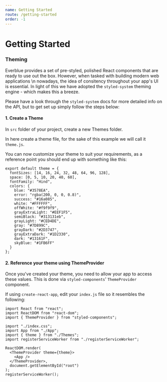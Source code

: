 ```yaml
---
name: Getting Started
route: /getting-started
order: -1
---
```


# Getting Started

### Theming

Everblue provides a set of pre-styled, polished React components that are ready to use out the box. However, when tasked with building modern web applications \n
nowadays, the idea of consitency throughout your app's UI is essential. In light of this we have adopted the `styled-system` theming engine - which makes this a breeze.

Please have a look through the `styled-system` docs for more detailed info on the API, but to get set up simply follow the steps below:

#### 1. Create a Theme

In `src` folder of your project, create a new Themes folder.

In here create a theme file, for the sake of this example we will call it `theme.js`.

You can now customize your theme to suit your requirements, as a reference point you should end up with something like this:

```
export default theme = {
  fontSizes: [14, 16, 24, 32, 48, 64, 96, 128],
  space: [0, 5, 10, 20, 40, 60],
  fontFamily: "Hind",
  colors: {
    blue: "#3578EA",
    error: "rgba(200, 0, 0, 0.8)",
    success: "#16a085",
    white: "#FFFFFF",
    offWhite: "#f9f9f9",
    grayExtraLight: "#EEF1F5",
    semiBlack: "#313131eb",
    grayLight: "#CED4DE",
    gray: "#7D899C",
    grayDark: "#2D3747",
    grayExtraDark: "#1D2330",
    dark: "#13161F",
    skyBlue: "#1FB6FF"
  }
};
```

#### 2. Reference your theme using ThemeProvider

Once you've created your theme, you need to allow your app to access these values. This is done via `styled-components`' `ThemeProvider` component.

If using `create-react-app`, edit your `index.js` file so it resembles the following:

```
import React from "react";
import ReactDOM from "react-dom";
import { ThemeProvider } from "styled-components";

import "./index.css";
import App from "./App";
import { theme } from "./Themes";
import registerServiceWorker from "./registerServiceWorker";

ReactDOM.render(
  <ThemeProvider theme={theme}>
    <App />
  </ThemeProvider>,
  document.getElementById("root")
);
registerServiceWorker();
```
